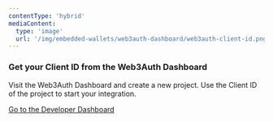 ```yaml
---
contentType: 'hybrid'
mediaContent:
  type: 'image'
  url: '/img/embedded-wallets/web3auth-dashboard/web3auth-client-id.png'
---
```


### Get your Client ID from the Web3Auth Dashboard

Visit the Web3Auth Dashboard and create a new project. Use the Client ID of the project to start your integration.

<a
  className="button"
  href="https://dashboard.web3auth.io"
  target="_blank"
  rel="noreferrer noopener">
  <span>Go to the Developer Dashboard</span>
</a>
